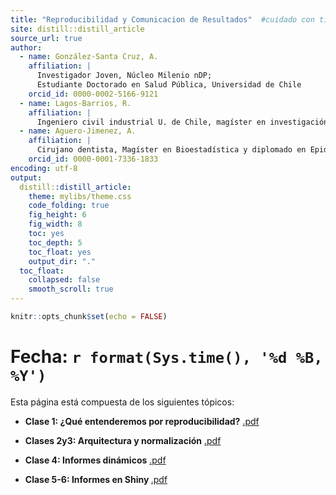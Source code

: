 ```yaml
---
title: "Reproducibilidad y Comunicacion de Resultados"  #cuidado con tilde
site: distill::distill_article
source_url: true
author:
  - name: González-Santa Cruz, A. 
    affiliation: |
      Investigador Joven, Núcleo Milenio nDP;
      Estudiante Doctorado en Salud Pública, Universidad de Chile
    orcid_id: 0000-0002-5166-9121
  - name: Lagos-Barrios, R. 
    affiliation: |
      Ingeniero civil industrial U. de Chile, magíster en investigación de operaciones U. of British Columbia, estudiante de Doctorado en Salud Pública U. de Chile.
  - name: Aguero-Jimenez, A. 
    affiliation: |
      Cirujano dentista, Magíster en Bioestadística y diplomado en Epidemiología y bioestadística aplicada de la Universidad de Chile, con distintos cursos en ciencias de datos.
    orcid_id: 0000-0001-7336-1833    
encoding: utf-8
output:
  distill::distill_article:
    theme: mylibs/theme.css
    code_folding: true
    fig_height: 6
    fig_width: 8
    toc: yes
    toc_depth: 5
    toc_float: yes
    output_dir: "."
  toc_float:
    collapsed: false
    smooth_scroll: true
---
```


```r
knitr::opts_chunk$set(echo = FALSE)

```

<meta http-equiv='Content-Type' content='text/html; charset=utf-8' />

# Fecha: `r format(Sys.time(), '%d %B, %Y')`



Esta página está compuesta de los siguientes tópicos:

- **Clase 1: ¿Qué entenderemos por reproducibilidad?** [.pdf](./man/clase1.pdf)

- **Clases 2y3: Arquitectura y normalización** [.pdf](./man/clase2y3.pdf)

- **Clase 4: Informes dinámicos** [.pdf](./man/clase4.pdf)

- **Clase 5-6: Informes en Shiny ** [.pdf](./man/clase5.html)


